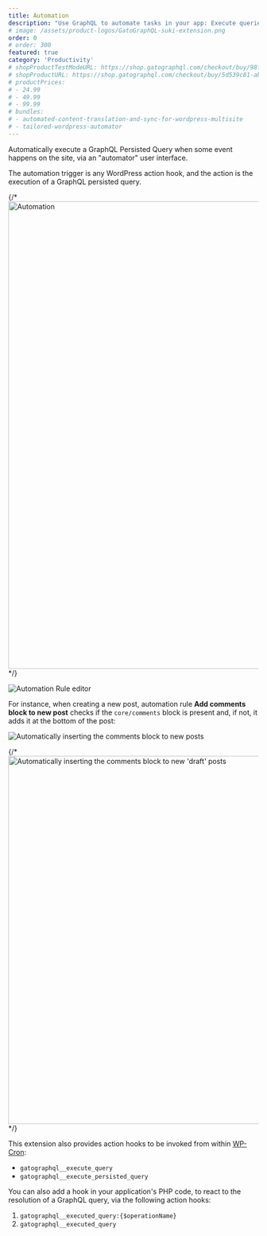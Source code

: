 ```yaml
---
title: Automation
description: "Use GraphQL to automate tasks in your app: Execute queries when some event happens, chain queries, and schedule and trigger queries via WP-Cron."
# image: /assets/product-logos/GatoGraphQL-suki-extension.png
order: 0
# order: 300
featured: true
category: 'Productivity'
# shopProductTestModeURL: https://shop.gatographql.com/checkout/buy/98fdfdc3-e38c-4442-9d5e-00ddbe3539e3
# shopProductURL: https://shop.gatographql.com/checkout/buy/5d539c81-ab55-4bd6-82a7-2295ac08dc87
# productPrices:
# - 24.99
# - 49.99
# - 99.99
# bundles:
# - automated-content-translation-and-sync-for-wordpress-multisite
# - tailored-wordpress-automator
---
```


Automatically execute a GraphQL Persisted Query when some event happens on the site, via an "automator" user interface.

The automation trigger is any WordPress action hook, and the action is the execution of a GraphQL persisted query.

{/* <Image
  src=/assets/extensions/upstream-pro/automation-rule-editor.png
  width="1024"
  height="940"
  alt=Automation Rule editor
  caption=Automation Rule editor
/> */}

![Automation Rule editor](/assets/extensions/upstream-pro/automation-rule-editor.png)

For instance, when creating a new post, automation rule **Add comments block to new post** checks if the `core/comments` block is present and, if not, it adds it at the bottom of the post:

![Automatically inserting the comments block to new posts](/assets/extensions/upstream-pro/automation-rule-insert-mandatory-comments-block.gif)

{/* <Image
  src="/assets/extensions/upstream-pro/automation-rule-insert-mandatory-comments-block.gif"
  width="640"
  height="740"
  alt="Automatically inserting the comments block to new 'draft' posts"
  caption="Automatically inserting the comments block to new 'draft' posts"
/> */}

This extension also provides action hooks to be invoked from within <a href="https://developer.wordpress.org/plugins/cron/" target="_blank">WP-Cron</a>:

- `gatographql__execute_query`
- `gatographql__execute_persisted_query`

You can also add a hook in your application's PHP code, to react to the resolution of a GraphQL query, via the following action hooks:

1. `gatographql__executed_query:{$operationName}`
2. `gatographql__executed_query`
